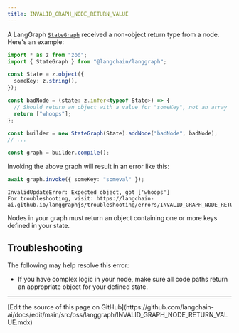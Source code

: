 ```yaml
---
title: INVALID_GRAPH_NODE_RETURN_VALUE
---
```



<AlphaCallout />



A LangGraph [`StateGraph`](https://langchain-ai.github.io/langgraph/reference/graphs/#langgraph.graph.state.StateGraph)
received a non-object return type from a node. Here's an example:

```typescript
import * as z from "zod";
import { StateGraph } from "@langchain/langgraph";

const State = z.object({
  someKey: z.string(),
});

const badNode = (state: z.infer<typeof State>) => {
  // Should return an object with a value for "someKey", not an array
  return ["whoops"];
};

const builder = new StateGraph(State).addNode("badNode", badNode);
// ...

const graph = builder.compile();
```

Invoking the above graph will result in an error like this:

```typescript
await graph.invoke({ someKey: "someval" });
```

```
InvalidUpdateError: Expected object, got ['whoops']
For troubleshooting, visit: https://langchain-ai.github.io/langgraphjs/troubleshooting/errors/INVALID_GRAPH_NODE_RETURN_VALUE
```

Nodes in your graph must return an object containing one or more keys defined in your state.


## Troubleshooting

The following may help resolve this error:



* If you have complex logic in your node, make sure all code paths return an appropriate object for your defined state.

---

<Callout icon="pen-to-square" iconType="regular">
  [Edit the source of this page on GitHub](https://github.com/langchain-ai/docs/edit/main/src/oss/langgraph/INVALID_GRAPH_NODE_RETURN_VALUE.mdx)
</Callout>
